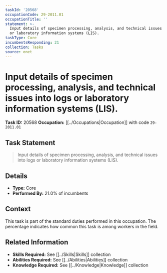 ```yaml
---
taskId: '20568'
occupationCode: 29-2011.01
occupationTitle: ''
statement: >-
  Input details of specimen processing, analysis, and technical issues into logs
  or laboratory information systems (LIS).
taskType: Core
incumbentsResponding: 21
collection: Tasks
source: onet
---
```

# Input details of specimen processing, analysis, and technical issues into logs or laboratory information systems (LIS).

**Task ID:** 20568
**Occupation:** [[../Occupations|Occupation]] with code `29-2011.01`

## Task Statement

> Input details of specimen processing, analysis, and technical issues into logs or laboratory information systems (LIS).

## Details

- **Type:** Core
- **Performed By:** 21.0% of incumbents

## Context

This task is part of the standard duties performed in this occupation. The percentage indicates how common this task is among workers in the field.

## Related Information

- **Skills Required:** See [[../Skills|Skills]] collection
- **Abilities Required:** See [[../Abilities|Abilities]] collection
- **Knowledge Required:** See [[../Knowledge|Knowledge]] collection
